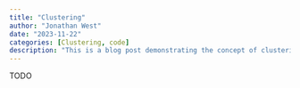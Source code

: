 ```yaml
---
title: "Clustering"
author: "Jonathan West"
date: "2023-11-22"
categories: [Clustering, code]
description: "This is a blog post demonstrating the concept of clustering in machine learning."
---
```


TODO
